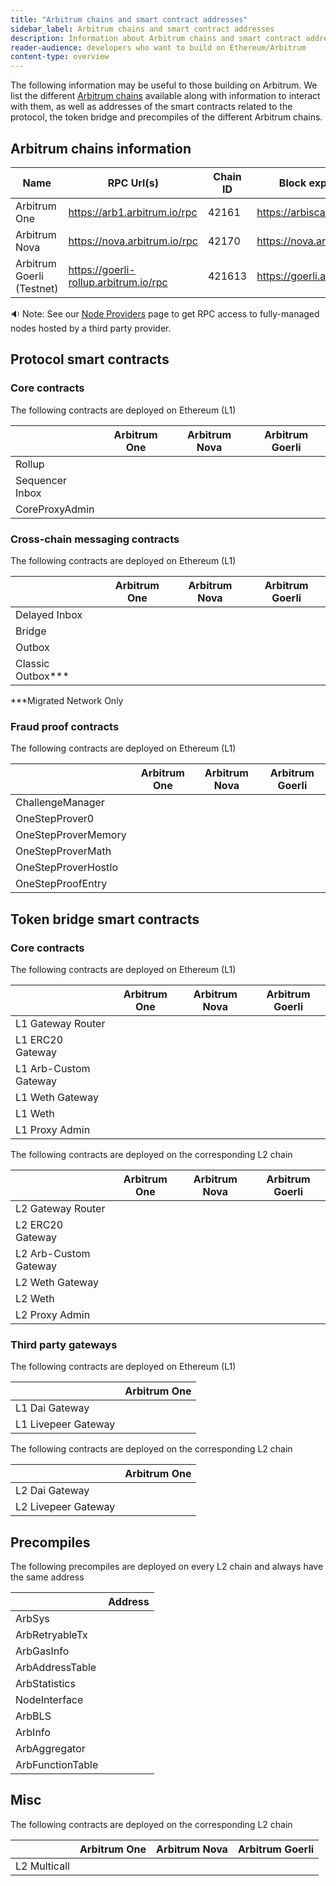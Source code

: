 ```yaml
---
title: "Arbitrum chains and smart contract addresses"
sidebar_label: Arbitrum chains and smart contract addresses
description: Information about Arbitrum chains and smart contract addresses of the protocol.
reader-audience: developers who want to build on Ethereum/Arbitrum
content-type: overview
---
```



The following information may be useful to those building on Arbitrum. We list the different [Arbitrum chains](/for-devs/concepts/public-chains.mdx) available along with information to interact with them, as well as addresses of the smart contracts related to the protocol, the token bridge and precompiles of the different Arbitrum chains.

## Arbitrum chains information

| Name                      | RPC Url(s)                            | Chain ID | Block explorer             | Underlying L1 | Tech stack | Sequencer feed URL                   |
| ------------------------- | ------------------------------------- | -------- | -------------------------- | ------------- | ---------- | ------------------------------------ |
| Arbitrum One              | https://arb1.arbitrum.io/rpc          | 42161    | https://arbiscan.io/       | Ethereum      | Nitro      | wss://arb1.arbitrum.io/feed          |
| Arbitrum Nova             | https://nova.arbitrum.io/rpc          | 42170    | https://nova.arbiscan.io/  | Ethereum      | AnyTrust   | wss://nova.arbitrum.io/feed          |
| Arbitrum Goerli (Testnet) | https://goerli-rollup.arbitrum.io/rpc | 421613   | https://goerli.arbiscan.io | Goerli        | Nitro      | wss://goerli-rollup.arbitrum.io/feed |

🔉 Note: See our [Node Providers](/node-running/node-providers.mdx) page to get RPC access to fully-managed nodes hosted by a third party provider.

## Protocol smart contracts

### Core  contracts

The following contracts are deployed on Ethereum (L1)

|                      |  Arbitrum One                                                            | Arbitrum Nova                                                            | Arbitrum Goerli                                                          |
| -------------------- | ------------------------------------------------------------------------ | ------------------------------------------------------------------------ | ------------------------------------------------------------------------ |
| Rollup               | <AEL address="0x5eF0D09d1E6204141B4d37530808eD19f60FBa35" chainID={1}/>  | <AEL address="0xFb209827c58283535b744575e11953DCC4bEAD88" chainID={1} /> | <AEL address="0x45e5cAea8768F42B385A366D3551Ad1e0cbFAb17" chainID={5} /> |
| Sequencer Inbox      | <AEL address="0x1c479675ad559DC151F6Ec7ed3FbF8ceE79582B6" chainID={1}/>  | <AEL address="0x211E1c4c7f1bF5351Ac850Ed10FD68CFfCF6c21b" chainID={1} /> | <AEL address="0x0484A87B144745A2E5b7c359552119B6EA2917A9" chainID={5} /> |
| CoreProxyAdmin       | <AEL address="0x554723262467F125Ac9e1cDFa9Ce15cc53822dbD" chainID={1} /> | <AEL address="0x71D78dC7cCC0e037e12de1E50f5470903ce37148" chainID={1} /> | <AEL address="0x4e845AcF190e4b36f8E6057be87E8715BEe7C56b" chainID={5} /> |

### Cross-chain messaging contracts

The following contracts are deployed on Ethereum (L1)

|                      |  Arbitrum One                                                            | Arbitrum Nova                                                            | Arbitrum Goerli                                                          |
| -------------------- | ------------------------------------------------------------------------ | ------------------------------------------------------------------------ | ------------------------------------------------------------------------ |
| Delayed Inbox        | <AEL address="0x4Dbd4fc535Ac27206064B68FfCf827b0A60BAB3f" chainID={1}/>  | <AEL address="0xc4448b71118c9071Bcb9734A0EAc55D18A153949" chainID={1} /> | <AEL address="0x6BEbC4925716945D46F0Ec336D5C2564F419682C" chainID={5} /> |
| Bridge               | <AEL address="0x8315177aB297bA92A06054cE80a67Ed4DBd7ed3a" chainID={1}/>  | <AEL address="0xC1Ebd02f738644983b6C4B2d440b8e77DdE276Bd" chainID={1} /> | <AEL address="0xaf4159A80B6Cc41ED517DB1c453d1Ef5C2e4dB72" chainID={5} /> |
| Outbox               | <AEL address="0x0B9857ae2D4A3DBe74ffE1d7DF045bb7F96E4840" chainID={1} /> | <AEL address="0xD4B80C3D7240325D18E645B49e6535A3Bf95cc58" chainID={1} /> | <AEL address="0x45Af9Ed1D03703e480CE7d328fB684bb67DA5049" chainID={5} /> |
| Classic Outbox\*\*\* | <AEL address="0x760723CD2e632826c38Fef8CD438A4CC7E7E1A40" chainID={1} /> |                                                                          |                                                                          |

\*\*\*Migrated Network Only

### Fraud proof contracts

The following contracts are deployed on Ethereum (L1)

|                      |  Arbitrum One                                                            | Arbitrum Nova                                                            | Arbitrum Goerli                                                          |
| -------------------- | ------------------------------------------------------------------------ | ------------------------------------------------------------------------ | ------------------------------------------------------------------------ |
| ChallengeManager     | <AEL address="0xe5896783a2F463446E1f624e64Aa6836BE4C6f58" chainID={1} /> | <AEL address="0xA59075221b50C598aED0Eae0bB9869639513af0D" chainID={1} /> | <AEL address="0xCaA89A8A8771Dfd95020FbA805f2dC774d2E625D" chainID={5} /> |
| OneStepProver0       | <AEL address="0x499A4f574f2e4F8837E242adEc86223Ef7DeEfcC" chainID={1} /> | <AEL address="0x8323B58C522690E6aFae94044825F0c79A93d236" chainID={1} /> | <AEL address="0xD7422f07fe48f6e82E40587feb2acaE1451f08A6" chainID={5} /> |
| OneStepProverMemory  | <AEL address="0xb556F3Bb0FdCFeAf81a1c393e024a69a3327B676" chainID={1} /> | <AEL address="0x7a6C0503107858f82a790E481024134092e19979" chainID={1} /> | <AEL address="0x9221854E95283670E58738805a2d20405d17682E" chainID={5} /> |
| OneStepProverMath    | <AEL address="0xd315Ac3a82E8EDAA84b347F478e0F59801747970" chainID={1} /> | <AEL address="0x1efb116EBC38CE895Eb2E5e009234E0E0836f2F5" chainID={1} /> | <AEL address="0xFe18aB9B105a8C13Fbd67a0DaCb1C70e84Bb5d5E" chainID={5} /> |
| OneStepProverHostIo  | <AEL address="0xb965b08A826D4C7634e0Df4c5eF5E1d1f9b5D13A" chainID={1} /> | <AEL address="0x9CBC3F14a57CE6eAD0e770F528E2f1E8b8C37613" chainID={1} /> | <AEL address="0x5518772ddb8e65416c6572E28BE58dAfc8A3834c" chainID={5} /> |
| OneStepProofEntry    | <AEL address="0x3E1f62AA8076000c3218493FE3e0Ae40bcB9A1DF" chainID={1} /> | <AEL address="0x7AdcA86896c4220f19B2f7f9746e7A99E57B0Fc5" chainID={1} /> | <AEL address="0xe46a0585C3Cb05AaE200161534Af1aE5Dff61294" chainID={5} /> |


## Token bridge smart contracts

### Core contracts

The following contracts are deployed on Ethereum (L1)

|                       |  Arbitrum One                                                            | Arbitrum Nova                                                            | Arbitrum Goerli                                                          |
| --------------------- | ------------------------------------------------------------------------ | ------------------------------------------------------------------------ | ------------------------------------------------------------------------ |
| L1 Gateway Router     | <AEL address="0x72Ce9c846789fdB6fC1f34aC4AD25Dd9ef7031ef" chainID={1} /> | <AEL address="0xC840838Bc438d73C16c2f8b22D2Ce3669963cD48" chainID={1} /> | <AEL address="0x4c7708168395aEa569453Fc36862D2ffcDaC588c" chainID={5} /> |
| L1 ERC20 Gateway      | <AEL address="0xa3A7B6F88361F48403514059F1F16C8E78d60EeC" chainID={1} /> | <AEL address="0xB2535b988dcE19f9D71dfB22dB6da744aCac21bf" chainID={1} /> | <AEL address="0x715D99480b77A8d9D603638e593a539E21345FdF" chainID={5} /> |
| L1 Arb-Custom Gateway | <AEL address="0xcEe284F754E854890e311e3280b767F80797180d" chainID={1} /> | <AEL address="0x23122da8C581AA7E0d07A36Ff1f16F799650232f" chainID={1} /> | <AEL address="0x9fDD1C4E4AA24EEc1d913FABea925594a20d43C7" chainID={5} /> |
| L1 Weth Gateway       | <AEL address="0xd92023E9d9911199a6711321D1277285e6d4e2db" chainID={1} /> | <AEL address="0xE4E2121b479017955Be0b175305B35f312330BaE" chainID={1} /> | <AEL address="0x6e244cD02BBB8a6dbd7F626f05B2ef82151Ab502" chainID={5} /> |
| L1 Weth               | <AEL address="0xC02aaA39b223FE8D0A0e5C4F27eAD9083C756Cc2" chainID={1} /> | <AEL address="0xC02aaA39b223FE8D0A0e5C4F27eAD9083C756Cc2" chainID={1} /> | <AEL address="0xB4FBF271143F4FBf7B91A5ded31805e42b2208d6" chainID={5} /> |
| L1 Proxy Admin        | <AEL address="0x9aD46fac0Cf7f790E5be05A0F15223935A0c0aDa" chainID={1} /> | <AEL address="0xa8f7DdEd54a726eB873E98bFF2C95ABF2d03e560" chainID={1} /> | <AEL address="0x16101A84B00344221E2983190718bFAba30D9CeE" chainID={5} /> |


The following contracts are deployed on the corresponding L2 chain

|                       | Arbitrum One                                                                 | Arbitrum Nova                                                                | Arbitrum Goerli                                                               |
| --------------------- | ---------------------------------------------------------------------------- | ---------------------------------------------------------------------------- | ----------------------------------------------------------------------------- |
| L2 Gateway Router     | <AEL address="0x5288c571Fd7aD117beA99bF60FE0846C4E84F933" chainID={42161} /> | <AEL address="0x21903d3F8176b1a0c17E953Cd896610Be9fFDFa8" chainID={42170} /> | <AEL address="0xE5B9d8d42d656d1DcB8065A6c012FE3780246041" chainID={421613} /> |
| L2 ERC20 Gateway      | <AEL address="0x09e9222E96E7B4AE2a407B98d48e330053351EEe" chainID={42161} /> | <AEL address="0xcF9bAb7e53DDe48A6DC4f286CB14e05298799257" chainID={42170} /> | <AEL address="0x2eC7Bc552CE8E51f098325D2FcF0d3b9d3d2A9a2" chainID={421613} /> |
| L2 Arb-Custom Gateway | <AEL address="0x096760F208390250649E3e8763348E783AEF5562" chainID={42161} /> | <AEL address="0xbf544970E6BD77b21C6492C281AB60d0770451F4" chainID={42170} /> | <AEL address="0x8b6990830cF135318f75182487A4D7698549C717" chainID={421613} /> |
| L2 Weth Gateway       | <AEL address="0x6c411aD3E74De3E7Bd422b94A27770f5B86C623B" chainID={42161} /> | <AEL address="0x7626841cB6113412F9c88D3ADC720C9FAC88D9eD" chainID={42170} /> | <AEL address="0xf9F2e89c8347BD96742Cc07095dee490e64301d6" chainID={421613} /> |
| L2 Weth               | <AEL address="0x82aF49447D8a07e3bd95BD0d56f35241523fBab1" chainID={42161} /> | <AEL address="0x722E8BdD2ce80A4422E880164f2079488e115365" chainID={42170} /> | <AEL address="0xe39Ab88f8A4777030A534146A9Ca3B52bd5D43A3" chainID={421613} /> |
| L2 Proxy Admin        | <AEL address="0xd570aCE65C43af47101fC6250FD6fC63D1c22a86" chainID={42161} /> | <AEL address="0xada790b026097BfB36a5ed696859b97a96CEd92C" chainID={42170} /> | <AEL address="0xeC377B42712608B0356CC54Da81B2be1A4982bAb" chainID={421613} /> |

### Third party gateways

The following contracts are deployed on Ethereum (L1)

|                     | Arbitrum One                                                             |
| ------------------- | ------------------------------------------------------------------------ |
| L1 Dai Gateway      | <AEL address="0xD3B5b60020504bc3489D6949d545893982BA3011" chainID={1} /> |
| L1 Livepeer Gateway | <AEL address="0x6142f1C8bBF02E6A6bd074E8d564c9A5420a0676" chainID={1} /> |

The following contracts are deployed on the corresponding L2 chain

|                     | Arbitrum One                                                                 |
| ------------------- | ---------------------------------------------------------------------------- |
| L2 Dai Gateway      | <AEL address="0x467194771dAe2967Aef3ECbEDD3Bf9a310C76C65" chainID={42161} /> |
| L2 Livepeer Gateway | <AEL address="0x6D2457a4ad276000A615295f7A80F79E48CcD318" chainID={42161} /> |

## Precompiles

The following precompiles are deployed on every L2 chain and always have the same address

|                  | Address                                                                      |
| ---------------- | ---------------------------------------------------------------------------- |
| ArbSys           | <AEL address="0x0000000000000000000000000000000000000064" chainID={42161} /> |
| ArbRetryableTx   | <AEL address="0x000000000000000000000000000000000000006E" chainID={42161} /> |
| ArbGasInfo       | <AEL address="0x000000000000000000000000000000000000006C" chainID={42161} /> |
| ArbAddressTable  | <AEL address="0x0000000000000000000000000000000000000066" chainID={42161} /> |
| ArbStatistics    | <AEL address="0x000000000000000000000000000000000000006F" chainID={42161} /> |
| NodeInterface    | <AEL address="0x00000000000000000000000000000000000000C8" chainID={42161} /> |
| ArbBLS           | <AEL address="0x0000000000000000000000000000000000000067" chainID={42161} /> |
| ArbInfo          | <AEL address="0x0000000000000000000000000000000000000065" chainID={42161} /> |
| ArbAggregator    | <AEL address="0x000000000000000000000000000000000000006D" chainID={42161} /> |
| ArbFunctionTable | <AEL address="0x0000000000000000000000000000000000000068" chainID={42161} /> |

## Misc

The following contracts are deployed on the corresponding L2 chain

|              | Arbitrum One                                                                 | Arbitrum Nova                                                                | Arbitrum Goerli                                                               |
| ------------ | ---------------------------------------------------------------------------- | ---------------------------------------------------------------------------- | ----------------------------------------------------------------------------- |
| L2 Multicall | <AEL address="0x7eCfBaa8742fDf5756DAC92fbc8b90a19b8815bF" chainID={42161} /> | <AEL address="0x5e1eE626420A354BbC9a95FeA1BAd4492e3bcB86" chainID={42170} /> | <AEL address="0x108B25170319f38DbED14cA9716C54E5D1FF4623" chainID={421613} /> |
